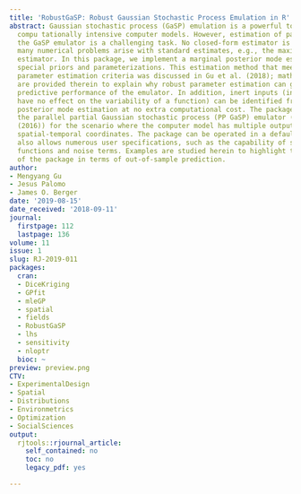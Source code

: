 ```yaml
---
title: 'RobustGaSP: Robust Gaussian Stochastic Process Emulation in R'
abstract: Gaussian stochastic process (GaSP) emulation is a powerful tool for approximating
  compu tationally intensive computer models. However, estimation of parameters in
  the GaSP emulator is a challenging task. No closed-form estimator is available and
  many numerical problems arise with standard estimates, e.g., the maximum likelihood
  estimator. In this package, we implement a marginal posterior mode estimator, for
  special priors and parameterizations. This estimation method that meets the robust
  parameter estimation criteria was discussed in Gu et al. (2018); mathematical reasons
  are provided therein to explain why robust parameter estimation can greatly improve
  predictive performance of the emulator. In addition, inert inputs (inputs that almost
  have no effect on the variability of a function) can be identified from the marginal
  posterior mode estimation at no extra computational cost. The package also implements
  the parallel partial Gaussian stochastic process (PP GaSP) emulator (Gu and Berger
  (2016)) for the scenario where the computer model has multiple outputs on, for example,
  spatial-temporal coordinates. The package can be operated in a default mode, but
  also allows numerous user specifications, such as the capability of specifying trend
  functions and noise terms. Examples are studied herein to highlight the performance
  of the package in terms of out-of-sample prediction.
author:
- Mengyang Gu
- Jesus Palomo
- James O. Berger
date: '2019-08-15'
date_received: '2018-09-11'
journal:
  firstpage: 112
  lastpage: 136
volume: 11
issue: 1
slug: RJ-2019-011
packages:
  cran:
  - DiceKriging
  - GPfit
  - mleGP
  - spatial
  - fields
  - RobustGaSP
  - lhs
  - sensitivity
  - nloptr
  bioc: ~
preview: preview.png
CTV:
- ExperimentalDesign
- Spatial
- Distributions
- Environmetrics
- Optimization
- SocialSciences
output:
  rjtools::rjournal_article:
    self_contained: no
    toc: no
    legacy_pdf: yes

---
```

